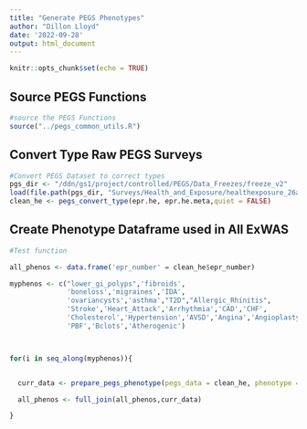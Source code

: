 ```yaml
---
title: "Generate PEGS Phenotypes"
author: "Dillon Lloyd"
date: '2022-09-28'
output: html_document
---
```


```r
knitr::opts_chunk$set(echo = TRUE)


```

Source PEGS Functions
-----------
```r
#source the PEGS Functions
source("../pegs_common_utils.R")

```

Convert Type Raw PEGS Surveys 
--------------

```r
#Convert PEGS Dataset to correct types
pgs_dir <- "/ddn/gs1/project/controlled/PEGS/Data_Freezes/freeze_v2"
load(file.path(pgs_dir, "Surveys/Health_and_Exposure/healthexposure_26aug21_v2.RData"))
clean_he <- pegs_convert_type(epr.he, epr.he.meta,quiet = FALSE)

```

Create Phenotype Dataframe used in All ExWAS
-----------------------

```r
#Test function 

all_phenos <- data.frame('epr_number' = clean_he$epr_number)

myphenos <- c("lower_gi_polyps",'fibroids',
              'boneloss','migraines','IDA',
              'ovariancysts','asthma',"T2D","Allergic_Rhinitis",
              'Stroke','Heart_Attack','Arrhythmia','CAD','CHF',
              'Cholesterol','Hypertension','AVSD','Angina','Angioplasty',
              'PBF','Bclots','Atherogenic')



for(i in seq_along(myphenos)){


  curr_data <- prepare_pegs_phenotype(pegs_data = clean_he, phenotype = myphenos[i])

  all_phenos <- full_join(all_phenos,curr_data)

}

```




